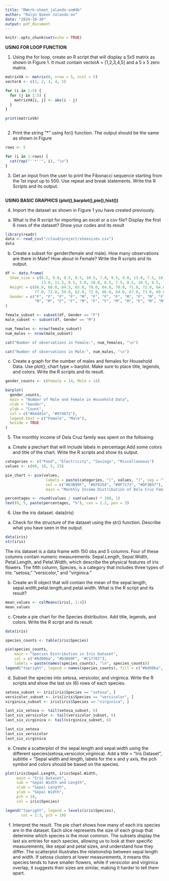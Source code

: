 ```yaml
---
title: "RWork-sheet_jalando-on#4b"
author: "Ralyn Queen Jalando-on"
date: "2024-10-30"
output: pdf_document
---
```


```r
knitr::opts_chunk$set(echo = TRUE)
```
**USING FOR LOOP FUNCTION**

1. Using the for loop, create an R script that will display a 5x5 matrix as shown in
Figure 1. It must contain vectorA = [1,2,3,4,5] and a 5 x 5 zero matrix.
```r
matrixVA <- matrix(0, nrow = 5, ncol = 5)
vectorA <- c(1, 2, 3, 4, 5)

for (i in 1:5) {
  for (j in 1:5) {
    matrixVA[i, j] <- abs(i - j)
  }
}

print(matrixVA)
  
```

2. Print the string "*" using for() function. The output should be the same as shown
in Figure
```r
rows <- 5

for (i in 1:rows) {
  cat(rep("''*''", i), "\n")
}
```
3. Get an input from the user to print the Fibonacci sequence starting from the 1st input
up to 500. Use repeat and break statements. Write the R Scripts and its output.
```r

```
**USING BASIC GRAPHICS (plot(),barplot(),pie(),hist())**

4. Import the dataset as shown in Figure 1 you have created previously.
a. What is the R script for importing an excel or a csv file? Display the first 6 rows of
the dataset? Show your codes and its result
```r
library(readr)
data <- read_csv("/cloud/project/shoesizes.csv")
data
```
b. Create a subset for gender(female and male). How many observations are there in
Male? How about in Female? Write the R scripts and its output.
```r

df <- data.frame(
  Shoe_size = c(6.5, 9.0, 8.5, 8.5, 10.5, 7.0, 9.5, 9.0, 13.0, 7.5, 10.5, 8.5, 12.0, 10.5,
                13.0, 11.5, 8.5, 5.0, 10.0, 6.5, 7.5, 8.5, 10.5, 8.5, 10.5, 11.0, 9.0, 13.0),
  Height = c(66.0, 68.0, 64.5, 65.0, 70.0, 64.0, 70.0, 71.0, 72.0, 64.0, 74.5, 67.0, 71.0, 71.0,
             77.0, 72.0, 59.0, 62.0, 72.0, 66.0, 64.0, 67.0, 73.0, 69.0, 72.0, 70.0, 69.0, 70.0),
  Gender = c("F", "F", "F", "F", "M", "F", "F", "F", "M", "F", "M", "F", "M", "M",
             "M", "M", "F", "F", "M", "F", "F", "M", "M", "F", "M", "M", "M", "M")
)

female_subset <- subset(df, Gender == "F")
male_subset <- subset(df, Gender == "M")

num_females <- nrow(female_subset)
num_males <- nrow(male_subset)

cat("Number of observations in Female:", num_females, "\n")

cat("Number of observations in Male:", num_males, "\n")
```
c. Create a graph for the number of males and females for Household Data. Use plot(),
chart type = barplot. Make sure to place title, legends, and colors. Write the R scripts and
its result.
```r
gender_counts <- c(Female = 14, Male = 14) 

barplot(
  gender_counts,
  main = "Number of Male and Female in Household Data",  
  xlab = "Gender",                                        
  ylab = "Count",                                         
  col = c("#b4dd1e", "#9746f2"),                       
  legend.text = c("Female", "Male"),                    
  beside = TRUE                                           
)
```
5. The monthly income of Dela Cruz family was spent on the following:
a. Create a piechart that will include labels in percentage.Add some colors and title of
the chart. Write the R scripts and show its output.
```r
categories <- c("Food", "Electricity", "Savings", "Miscellaneous")
values <- c(60, 10, 5, 25)

pie_chart <- pie(values, 
                  labels = paste(categories, "(", values, ")", sep = ""), 
                  col = c("#D3B99F", "#EF8354", "#0F7173", "#DF3B57"),
                  main = "Monthly Income Distribution of Dela Cruz Family")

percentages <- round(values / sum(values) * 100, 1)
text(0, 5, paste(percentages, "%"), cex = 1.2, pos = 3)

```

6. Use the iris dataset.
data(iris)
a. Check for the structure of the dataset using the str() function. Describe what you
have seen in the output.
```r
data(iris)
str(iris)
```
The iris dataset is a data frame with 150 obs and 5 columns. Four of these columns contain numeric measurements: Sepal.Length, Sepal.Width, Petal.Length, and Petal.Width, which describe the physical features of iris flowers. The fifth column, Species, is a category that includes three types of iris: "setosa," "versicolor," and "virginica." 

b. Create an R object that will contain the mean of the sepal.length,
sepal.width,petal.length,and petal.width. What is the R script and its result?
```r
mean_values <- colMeans(iris[, 1:4])
mean_values
```
c. Create a pie chart for the Species distribution. Add title, legends, and colors. Write
the R script and its result.
```r
data(iris)

species_counts <- table(iris$Species)

pie(species_counts,
    main = "Species Distribution in Iris Dataset",
    col = c("#6d98ba", "#D3B99F", "#C17767"),
    labels = paste(names(species_counts), "\n", species_counts))
legend("topright", legend = names(species_counts), fill = c("#6d98ba", "#D3B99F", "#C17767"))

```


d. Subset the species into setosa, versicolor, and virginica. Write the R scripts
and show the last six (6) rows of each species.
```r
setosa_subset <- iris[iris$Species == "setosa", ]
versicolor_subset <- iris[iris$Species == "versicolor", ]
virginica_subset <- iris[iris$Species == "virginica", ]

last_six_setosa <- tail(setosa_subset, 6)
last_six_versicolor <- tail(versicolor_subset, 6)
last_six_virginica <- tail(virginica_subset, 6)

last_six_setosa
last_six_versicolor
last_six_virginica

```

e. Create a scatterplot of the sepal.length and sepal.width using the different
species(setosa,versicolor,virginica). Add a title = “Iris Dataset”, subtitle = “Sepal
width and length, labels for the x and y axis, the pch symbol and colors should be based on
the species.
```r
plot(iris$Sepal.Length, iris$Sepal.Width,
     main = "Iris Dataset",
     sub = "Sepal Width and Length",
     xlab = "Sepal Length",
     ylab = "Sepal Width",
     pch = 19,
     col = iris$Species)

legend("topright", legend = levels(iris$Species),
       col = 1:3, pch = 19)

```

f. Interpret the result.
The pie chart shows how many of each iris species are in the dataset. Each slice represents the size of each group that determine which species is the most common. The subsets display the last six entries for each species, allowing us to look at their specific measurements, like sepal and petal sizes, and understand how they differ. The scatterplot illustrates the relationship between sepal length and width. If setosa clusters at lower measurements, it means this species tends to have smaller flowers, while if versicolor and virginica overlap, it suggests their sizes are similar, making it harder to tell them apart.

